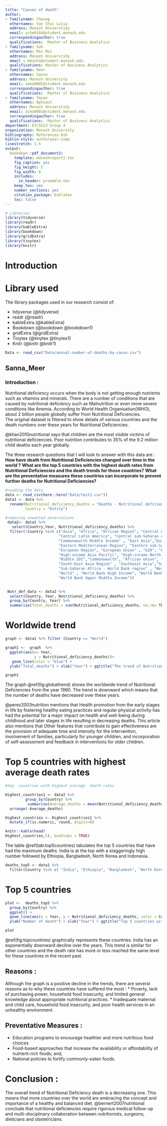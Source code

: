 ```yaml
---
title: "Causes of death"
author:
- familyname: Cheung
  othernames: Yan Chui Lucia
  address: Monash Universtidy
  email: yche0164@student.monash.edu
  correspondingauthor: true
  qualifications:  Master of Business Analytics
- familyname: Soh
  othernames: Min Min
  address: Monash Universtidy
  email : mmsoh1@student.monash.edu
  qualifications: Master of Business Analytics
- familyname: Meer
  othernames: Sanna
  address: Monash University
  email: smee0005@student.monash.edu
  correspondingauthor: true
  qualifications:  Master of Business Analytics
- familyname: Imuan
  othernames: Aphiaut
  address: Monash Universtidy
  email: aimu0001@student.monash.edu
  correspondingauthor: true
  qualifications:  Master of Business Analytics
department: ETC5513 Group 4
organization: Monash University
bibliography: References.bib
biblio-style: authoryear-comp
linestretch: 1.5
output:
  bookdown::pdf_document2:
    template: monashreport2.tex
    fig_caption: yes
    fig_height: 5
    fig_width: 8
    includes:
      in_header: preamble.tex
    keep_tex: yes
    number_sections: yes
    citation_package: biblatex
    toc: false
---
```


```r
# Libraries
library(tidyverse)
library(readr)
library(kableExtra)
library(bookdown)
library(gridExtra)
library(tinytex)
library(knitr)
```


# Introduction 



# Library used

The library packages used in our research consist of: 

- tidyverse (@tidyverse)
- readr (@readr)
- kableExtra  (@kableExtra)
- Bookdown (@bookdown @bookdown1)
- gridExtra (@gridExtra)
- Tinytex (@tinytex @tinytex1)
- Knitr (@knitr @knitr1)

```r
Data <- read_csv("Data/annual-number-of-deaths-by-cause.csv")


```
\clearpage

\section*{Nutrional Deficiencies}

## Sanna_Meer

### Introduction : 
Nutritional deficiency occurs when the body is not getting enough nutrients such as vitamins and minerals. There are a number of conditions that are caused by nutritional deficiency such as Malnutrition or even more severe conditions like Anemia. According to World Health Organisation(WHO), about 2 billion people globally suffer from Nutritional Deficiencies.  
The original dataset is filtered to show details of various countries and the death numbers over these years for Nutritional Deficiencies.  

@khan2010nutritional says that children are the most visible victims of nutritional deficiencies. Poor nutrition contributes to 35% of the 9.2 million child deaths each year globally.

The three research questions that I will look to answer with this data are :  
**How have death from Nutritional Deficiencies changed over time in the world ?**
**What are the top 5 countries with the highest death rates from Nutritional Deficiencies and the death trends for those countries?**
**What are the preventative measures these countries can incorporate to prevent further deaths for Nutritional Deficiencies?**



```r
#reading the data
data <- read_csv(here::here("Data/test1.csv"))
data1 <- data %>%
  rename(Nutritional_deficiency_deaths = "Deaths - Nutritional deficiencies - Sex: Both - Age: All Ages (Number)",
         Country = "Entity")

#removing unwanted observations
 data2<- data1 %>% 
   select(Country,Year, Nutritional_deficiency_deaths) %>%
  filter(!Country %in% c("Asia", "Africa", "African Region", "Central Asia", "South-East Asia Region (WHO)", "East Asia & Pacific (WB)", "Region of the Americas (WHO)", "South Asia (WB)",	"African Region (WHO)", "Latin America & Caribbean (WB)", "Eastern Mediterranean Region (WHO)", "Western Pacific Region (WHO)", "OECD Countries", "Sub-Saharan Africa (WB)" ,"Central Europe", "Central Europe, Eastern Europe, and Central Asia",
                        "Central Latin America", "Central sub-Saharan Africa", "Commonwealth High Income", "Commonwealth Low Income", 
                        "Commonwealth Middle Income" , "East Asia","East Asia & Pacific - World Bank region", "Eastern Europe", 
                        "Eastern Mediterranean Region", "Eastern sub-Saharan Africa" ,"Europe & Central Asia - World Bank region", 
                        "European Region", "European Union" , "G20", "Low SDI", "High SDI", "Low-middle SDI",  "High-income", 
                        "High-income Asia Pacific", "High-income North America" , "High-middle SDI","Latin America & Caribbean - World Bank region" ,
                        "Middle SDI","Commonwealth", "African Union", "Southern sub-Saharan Africa", "Region of the Americas",
                        "South-East Asia Region" , "Southeast Asia","Southeast Asia, East Asia, and Oceania", "South Asia - World Bank region",
                        "Sub-Saharan Africa - World Bank region" , "Western Europe", "Western Pacific Region" , "Western sub-Saharan Africa", 
                        "World" , "World Bank High Income", "World Bank Low Income","World Bank Lower Middle Income" ,
                        "World Bank Upper Middle Income"))
 
```

```r

 Nutr_def_data <- data2 %>%
  select(Country, Year, Nutritional_deficiency_deaths) %>%
  group_by(Country, Year) %>%
  summarise(Total_deaths = sum(Nutritional_deficiency_deaths, na.rm= TRUE))
```


# Worldwide trend


```r
graph <- data1 %>% filter (Country == "World")

graph1 <-  graph  %>% 
  ggplot(aes(x= Year, 
             y = Nutritional_deficiency_deaths))+
   geom_line(color = "blue") +
  ylab("Total_deaths") + xlab("Year") + ggtitle("The trend of Nutritional Deficiency deaths worldwide from 1990") + scale_y_continuous(labels = scales::comma)

graph1

```

The graph \@ref(fig:globaltrend) shows the worldwide trend of Nutritional Deficiencies from the year 1990. The trend is downward which means that the number of deaths have decreased over these years.


@perez2003nutrition mentions that Health promotion from the early stages in life by fostering healthy eating practices and regular physical activity has had the potential for a major impact on health and well-being during childhood and later stages in life resulting in decreasing deaths. 
This article also mentions that Other features that contribute to gain effectiveness are the provision of adequate time and intensity for the intervention, involvement of families, particularly for younger children, and incorporation of self-assessment and feedback in interventions for older children.  

# Top 5 countries with highest average  death rates


```r
#top  countries with highest average  death rates

Highest_countries1 <- data2 %>%
         group_by(Country) %>%
          summarise(Average_deaths = mean(Nutritional_deficiency_deaths, na.rm = TRUE)) %>%
  arrange(-Average_deaths)

```


```r
Highest_countries <- Highest_countries1 %>% 
  mutate_if(is.numeric, round, digits=0)

knitr::kable(head(
Highest_countries,5), booktabs = TRUE)

```

The table \@ref(tab:top5countries) tabulates the top 5 countries that have had the maximum deaths. India is at the top with a staggeringly high number followed by Ethiopia, Bangladesh, North Korea and Indonesia.



```r
deaths_top5 <- data1 %>%
  filter(Country %in% c( "India", "Ethiopia", "Bangladesh", "North Korea", "Indonesia"))
```


# Top 5 countries


```r
plot <-  deaths_top5 %>%
  group_by(Country) %>%
  ggplot() +
  geom_line(aes(x = Year, y = Nutritional_deficiency_deaths, color = Country)) +
  ylab("Number of death") + xlab("Year") + ggtitle("Top 5 countries with highest death rates due to Nutritional Deficiencies")

plot
```
\@ref(fig:topcountries) graphically represents these countries. India has an exponentially downward decline over the years. This trend is similar for other countries and the death rate has more or less reached the same level for these countries in the recent past.  

## Reasons :  
 
Although the graph is a positive decline in the trends, there are several reasons as to why these countries have suffered the most :
* Poverty, lack of purchasing power, household food insecurity, and limited general knowledge about appropriate nutritional practices.
* Inadequate maternal and child care, household food insecurity, and poor health services in an unhealthy environment.  

## Preventative Measures :  
* Education programs to encourage healthier and more nutritious food choices
* Food-based approaches that increase the availability or affordability of nutrient-rich foods; and,
* National policies to fortify commonly-eaten foods.

# Conclusion :  

The overall trend of Nutritional Deficiency death is a decreasing one. This means that more countries over the world are embracing the concept and importance of a healthy and balanced diet. @bernert2007nutritional conclude that nutritional deficiencies  require rigorous medical follow-up and multi-disciplinary collaboration between nutritionists, surgeons, dieticians and obstetricians.



\clearpage